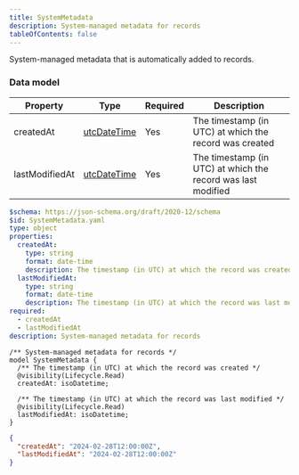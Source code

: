 ```yaml
---
title: SystemMetadata
description: System-managed metadata for records
tableOfContents: false
---
```



System-managed metadata that is automatically added to records.

### Data model

<Tabs>
  <TabItem label="Table">

| Property       | Type                                                                    | Required | Description                                                  |
| -------------- | ----------------------------------------------------------------------- | -------- | ------------------------------------------------------------ |
| createdAt      | [utcDateTime](/simpler-grants-protocol/protocol/types/date#utcdatetime) | Yes      | The timestamp (in UTC) at which the record was created       |
| lastModifiedAt | [utcDateTime](/simpler-grants-protocol/protocol/types/date#utcdatetime) | Yes      | The timestamp (in UTC) at which the record was last modified |

  </TabItem>

  <TabItem label="JSON Schema">

```yaml
$schema: https://json-schema.org/draft/2020-12/schema
$id: SystemMetadata.yaml
type: object
properties:
  createdAt:
    type: string
    format: date-time
    description: The timestamp (in UTC) at which the record was created.
  lastModifiedAt:
    type: string
    format: date-time
    description: The timestamp (in UTC) at which the record was last modified.
required:
  - createdAt
  - lastModifiedAt
description: System-managed metadata for records
```

  </TabItem>

  <TabItem label="TypeSpec">

```tsp
/** System-managed metadata for records */
model SystemMetadata {
  /** The timestamp (in UTC) at which the record was created */
  @visibility(Lifecycle.Read)
  createdAt: isoDatetime;

  /** The timestamp (in UTC) at which the record was last modified */
  @visibility(Lifecycle.Read)
  lastModifiedAt: isoDatetime;
}
```

  </TabItem>

  <TabItem label="Example">

```json
{
  "createdAt": "2024-02-28T12:00:00Z",
  "lastModifiedAt": "2024-02-28T12:00:00Z"
}
```

  </TabItem>
</Tabs>
